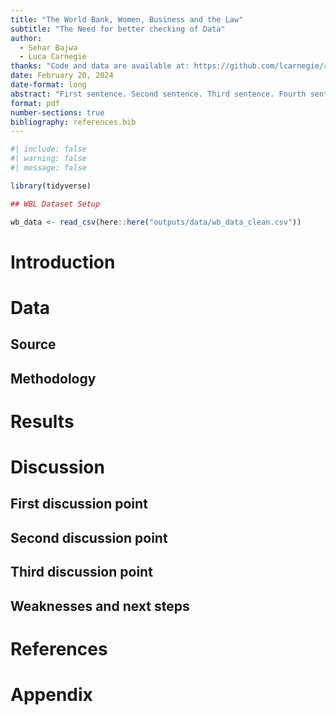 ```yaml
---
title: "The World Bank, Women, Business and the Law"
subtitle: "The Need for better checking of Data"
author: 
  - Sehar Bajwa
  - Luca Carnegie
thanks: "Code and data are available at: https://github.com/lcarnegie/replicationpaper. "
date: February 20, 2024
date-format: long
abstract: "First sentence. Second sentence. Third sentence. Fourth sentence."
format: pdf
number-sections: true
bibliography: references.bib
---
```


```r
#| include: false
#| warning: false
#| message: false

library(tidyverse)

## WBL Dataset Setup

wb_data <- read_csv(here::here("outputs/data/wb_data_clean.csv"))
```


# Introduction


# Data {#sec-data}

## Source {#subsec1-data}
## Methodology {#subsec2-data}


# Results {#sec-results}


# Discussion

## First discussion point {#sec-point1}

## Second discussion point {#sec-point2}

## Third discussion point {#sec-point3}

## Weaknesses and next steps


\newpage

# References

::: {#refs}
:::

\newpage


\appendix

# Appendix {-}






